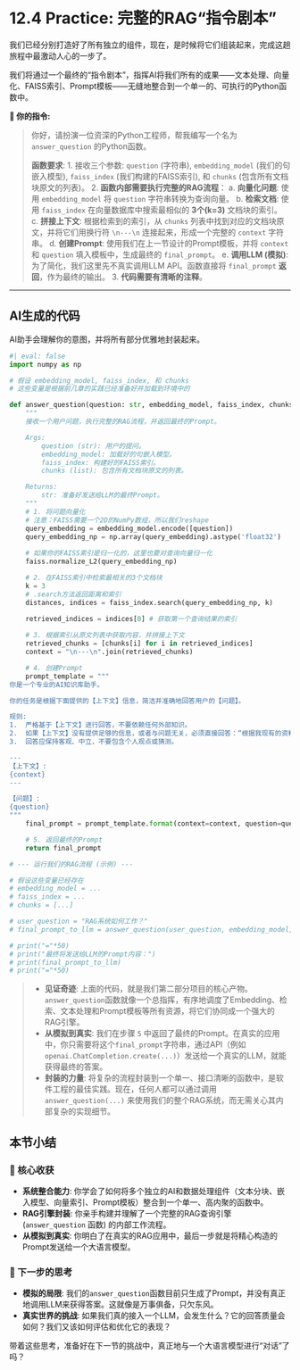 # 12.4 Practice: 完整的RAG“指令剧本”

我们已经分别打造好了所有独立的组件，现在，是时候将它们组装起来，完成这趟旅程中最激动人心的一步了。

我们将通过一个最终的“指令剧本”，指挥AI将我们所有的成果——文本处理、向量化、FAISS索引、Prompt模板——无缝地整合到一个单一的、可执行的Python函数中。

::: {.callout-note title="最终指令：组装RAG问答函数" icon="fas-cogs"}

**👤 你的指令:**

> 你好，请扮演一位资深的Python工程师，帮我编写一个名为 `answer_question` 的Python函数。
>
> **函数要求**:
> 1.  接收三个参数: `question` (字符串), `embedding_model` (我们的句嵌入模型), `faiss_index` (我们构建的FAISS索引), 和 `chunks` (包含所有文档块原文的列表)。
> 2.  **函数内部需要执行完整的RAG流程**：
>     a.  **向量化问题**: 使用 `embedding_model` 将 `question` 字符串转换为查询向量。
>     b.  **检索文档**: 使用 `faiss_index` 在向量数据库中搜索最相似的 **3个(k=3)** 文档块的索引。
>     c.  **拼接上下文**: 根据检索到的索引，从 `chunks` 列表中找到对应的文档块原文，并将它们用换行符 `\n---\n` 连接起来，形成一个完整的 `context` 字符串。
>     d.  **创建Prompt**: 使用我们在上一节设计的Prompt模板，并将 `context` 和 `question` 填入模板中，生成最终的 `final_prompt`。
>     e.  **调用LLM (模拟)**: 为了简化，我们这里先不真实调用LLM API。函数直接将 `final_prompt` **返回**，作为最终的输出。
> 3.  **代码需要有清晰的注释**。

:::

---

## AI生成的代码

AI助手会理解你的意图，并将所有部分优雅地封装起来。

```python
#| eval: false
import numpy as np

# 假设 embedding_model, faiss_index, 和 chunks
# 这些变量是根据前几章的实践已经准备好并加载到环境中的

def answer_question(question: str, embedding_model, faiss_index, chunks: list):
    """
    接收一个用户问题，执行完整的RAG流程，并返回最终的Prompt。

    Args:
        question (str): 用户的提问。
        embedding_model: 加载好的句嵌入模型。
        faiss_index: 构建好的FAISS索引。
        chunks (list): 包含所有文档块原文的列表。

    Returns:
        str: 准备好发送给LLM的最终Prompt。
    """
    # 1. 将问题向量化
    # 注意：FAISS需要一个2D的NumPy数组，所以我们reshape
    query_embedding = embedding_model.encode([question])
    query_embedding_np = np.array(query_embedding).astype('float32')
    
    # 如果你的FAISS索引是归一化的，这里也要对查询向量归一化
    faiss.normalize_L2(query_embedding_np)

    # 2. 在FAISS索引中检索最相关的3个文档块
    k = 3
    # .search方法返回距离和索引
    distances, indices = faiss_index.search(query_embedding_np, k)
    
    retrieved_indices = indices[0] # 获取第一个查询结果的索引

    # 3. 根据索引从原文列表中获取内容，并拼接上下文
    retrieved_chunks = [chunks[i] for i in retrieved_indices]
    context = "\n---\n".join(retrieved_chunks)

    # 4. 创建Prompt
    prompt_template = """
你是一个专业的AI知识库助手。

你的任务是根据下面提供的【上下文】信息，简洁并准确地回答用户的【问题】。

规则:
1.  严格基于【上下文】进行回答，不要依赖任何外部知识。
2.  如果【上下文】没有提供足够的信息，或者与问题无关，必须直接回答：“根据我现有的资料，无法回答这个问题。”
3.  回答应保持客观、中立，不要包含个人观点或猜测。

---
【上下文】:
{context}
---

【问题】:
{question}
"""
    final_prompt = prompt_template.format(context=context, question=question)

    # 5. 返回最终的Prompt
    return final_prompt

# --- 运行我们的RAG流程 (示例) ---

# 假设这些变量已经存在
# embedding_model = ...
# faiss_index = ...
# chunks = [...]

# user_question = "RAG系统如何工作？"
# final_prompt_to_llm = answer_question(user_question, embedding_model, faiss_index, chunks)

# print("="*50)
# print("最终将发送给LLM的Prompt内容：")
# print(final_prompt_to_llm)
# print("="*50)

```

::: {.callout-note title="里程碑：一个完整的RAG引擎"}
>
> *   **见证奇迹**: 上面的代码，就是我们第二部分项目的核心产物。`answer_question`函数就像一个总指挥，有序地调度了Embedding、检索、文本处理和Prompt模板等所有资源，将它们协同成一个强大的RAG引擎。
> *   **从模拟到真实**: 我们在步骤 `5` 中返回了最终的Prompt。在真实的应用中，你只需要将这个`final_prompt`字符串，通过API（例如 `openai.ChatCompletion.create(...)`）发送给一个真实的LLM，就能获得最终的答案。
> *   **封装的力量**: 将复杂的流程封装到一个单一、接口清晰的函数中，是软件工程的最佳实践。现在，任何人都可以通过调用 `answer_question(...)` 来使用我们的整个RAG系统，而无需关心其内部复杂的实现细节。
:::

## 本节小结

### 🎯 核心收获
- **系统整合能力**: 你学会了如何将多个独立的AI和数据处理组件（文本分块、嵌入模型、向量索引、Prompt模板）整合到一个单一、高内聚的函数中。
- **RAG引擎封装**: 你亲手构建并理解了一个完整的RAG查询引擎 (`answer_question` 函数) 的内部工作流程。
- **从模拟到真实**: 你明白了在真实的RAG应用中，最后一步就是将精心构造的Prompt发送给一个大语言模型。

### 🤔 下一步的思考
- **模拟的局限**: 我们的`answer_question`函数目前只生成了Prompt，并没有真正地调用LLM来获得答案。这就像是万事俱备，只欠东风。
- **真实世界的挑战**: 如果我们真的接入一个LLM，会发生什么？它的回答质量会如何？我们又该如何评估和优化它的表现？

带着这些思考，准备好在下一节的挑战中，真正地与一个大语言模型进行“对话”了吗？
